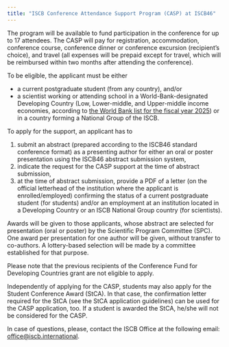 ```yaml
---
title: "ISCB Conference Attendance Support Program (CASP) at ISCB46"
---
```


The program will be available to fund participation in the conference for up to 17 attendees. The CASP will pay for registration, accommodation, conference course, conference dinner or conference excursion (recipient’s choice), and travel (all expenses will be prepaid except for travel, which will be reimbursed within two months after attending the conference).

To be eligible, the applicant must be either

-   a current postgraduate student (from any country), and/or
-   a scientist working or attending school in a World-Bank-designated Developing Country (Low, Lower-middle, and Upper-middle income economies, according to [the World Bank list for the fiscal year 2025](https://datahelpdesk.worldbank.org/knowledgebase/articles/906519-world-bank-country-and-lending-groups)) or in a country forming a National Group of the ISCB.

To apply for the support, an applicant has to

1.  submit an abstract (prepared according to the ISCB46 standard conference format) as a presenting author for either an oral or poster presentation using the ISCB46 abstract submission system,
2.  indicate the request for the CASP support at the time of abstract submission,
3.  at the time of abstract submission, provide a PDF of a letter (on the official letterhead of the institution where the applicant is enrolled/employed) confirming the status of a current postgraduate student (for students) and/or an employment at an institution located in a Developing Country or an ISCB National Group country (for scientists).

Awards will be given to those applicants, whose abstract are selected for presentation (oral or poster) by the Scientific Program Committee (SPC). One award per presentation for one author will be given, without transfer to co-authors. A lottery-based selection will be made by a committee established for that purpose.

Please note that the previous recipients of the Conference Fund for Developing Countries grant are not eligible to apply.

Independently of applying for the CASP, students may also apply for the Student Conference Award (StCA). In that case, the confirmation letter required for the StCA (see the StCA application guidelines) can be used for the CASP application, too. If a student is awarded the StCA, he/she will not be considered for the CASP.

In case of questions, please, contact the ISCB Office at the following email: [office\@iscb.international](mailto:office@iscb.international).

